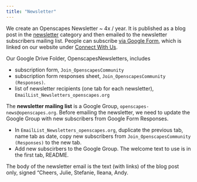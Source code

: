 ```yaml
---
title: "Newsletter"
---
```


We create an Openscapes Newsletter \~ 4x / year. It is published as a blog post in the [newsletter](https://openscapes.org/blog#category=newsletter) category and then emailed to the newsletter subscribers mailing list. People can subscribe [via Google Form](https://docs.google.com/forms/d/e/1FAIpQLSd25jpfiAn1gYNwUPcfMVudsL625_pYbKsqxXpRazHCL6QA7g/viewform?usp=sf_link), which is linked on our website under [Connect With Us](https://openscapes.org/connect).

Our Google Drive Folder, OpenscapesNewsletters, includes

-   subscription form, `Join_OpenscapesCommunity`
-   subscription form responses sheet, `Join_OpenscapesCommunity (Responses)`.
-   list of newsletter recipients (one tab for each newsletter), `EmailList_Newsletters_openscapes.org`

The **newsletter mailing list** is a Google Group, `openscapes-news@openscapes.org`. Before emailing the newsletter, we need to update the Google Group with new subscribers from Google Form Responses.

-   In `EmailList_Newsletters_openscapes.org`, duplicate the previous tab, name tab as date, copy new subscribers from `Join_OpenscapesCommunity (Responses)` to the new tab.
-   Add new subscirbers to the Google Group. The welcome text to use is in the first tab, README.

The body of the newsletter email is the text (with links) of the blog post only, signed "Cheers, Julie, Stefanie, Ileana, Andy.\
